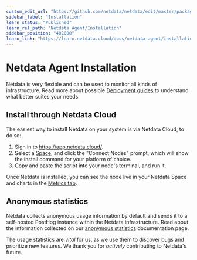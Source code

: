 ```yaml
---
custom_edit_url: "https://github.com/netdata/netdata/edit/master/packaging/installer/README.md"
sidebar_label: "Installation"
learn_status: "Published"
learn_rel_path: "Netdata Agent/Installation"
sidebar_position: "402000"
learn_link: "https://learn.netdata.cloud/docs/netdata-agent/installation/installation"
---
```


# Netdata Agent Installation

Netdata is very flexible and can be used to monitor all kinds of infrastructure. Read more about possible [Deployment guides](/docs/deployment-guides) to understand what better suites your needs.

## Install through Netdata Cloud

The easiest way to install Netdata on your system is via Netdata Cloud, to do so:

1. Sign in to <https://app.netdata.cloud/>.
2. Select a [Space](/docs/netdata-cloud/organize-your-infrastructure-and-invite-your-team#netdata-cloud-spaces), and click the "Connect Nodes" prompt, which will show the install command for your platform of choice.
3. Copy and paste the script into your node's terminal, and run it.

Once Netdata is installed, you can see the node live in your Netdata Space and charts in the [Metrics tab](/docs/dashboards-and-charts/metrics-tab-and-single-node-tabs).

## Anonymous statistics

Netdata collects anonymous usage information by default and sends it to a self-hosted PostHog instance within the Netdata infrastructure. Read about the information collected on our [anonymous statistics](/docs/netdata-agent/configuration/anonymous-telemetry-events) documentation page.

The usage statistics are _vital_ for us, as we use them to discover bugs and prioritize new features. We thank you for
_actively_ contributing to Netdata's future.
